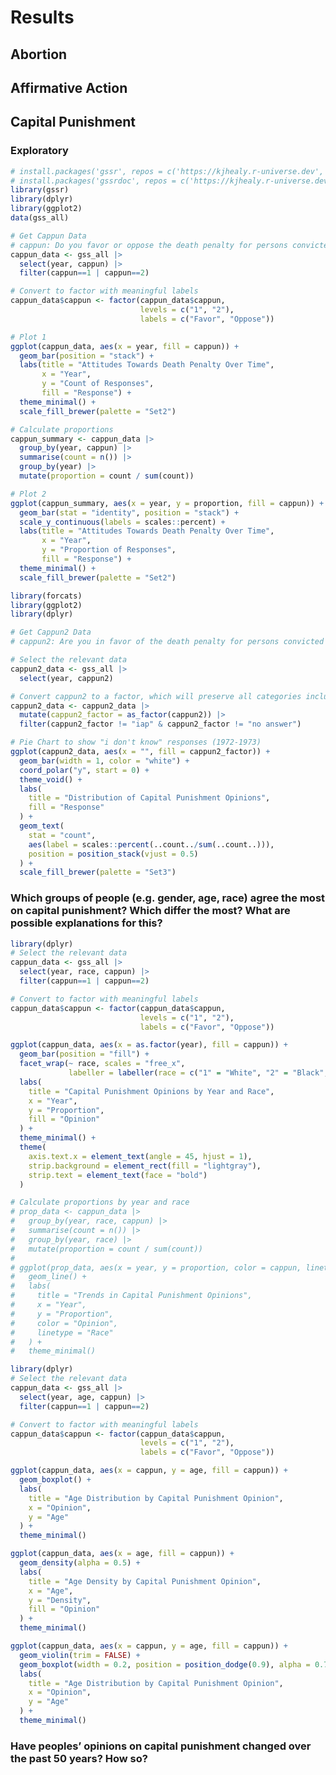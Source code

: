 # Results

## Abortion

## Affirmative Action

## Capital Punishment

### Exploratory

```r
# install.packages('gssr', repos = c('https://kjhealy.r-universe.dev', 'https://cloud.r-project.org'))
# install.packages('gssrdoc', repos = c('https://kjhealy.r-universe.dev', 'https://cloud.r-project.org'))
library(gssr)
library(dplyr)
library(ggplot2)
data(gss_all)

# Get Cappun Data
# cappun: Do you favor or oppose the death penalty for persons convicted of murder?
cappun_data <- gss_all |> 
  select(year, cappun) |> 
  filter(cappun==1 | cappun==2)

# Convert to factor with meaningful labels
cappun_data$cappun <- factor(cappun_data$cappun, 
                             levels = c("1", "2"),
                             labels = c("Favor", "Oppose"))

# Plot 1
ggplot(cappun_data, aes(x = year, fill = cappun)) +
  geom_bar(position = "stack") +
  labs(title = "Attitudes Towards Death Penalty Over Time",
       x = "Year",
       y = "Count of Responses",
       fill = "Response") +
  theme_minimal() +
  scale_fill_brewer(palette = "Set2")

# Calculate proportions
cappun_summary <- cappun_data |>
  group_by(year, cappun) |>
  summarise(count = n()) |>
  group_by(year) |>
  mutate(proportion = count / sum(count))

# Plot 2
ggplot(cappun_summary, aes(x = year, y = proportion, fill = cappun)) +
  geom_bar(stat = "identity", position = "stack") +
  scale_y_continuous(labels = scales::percent) +
  labs(title = "Attitudes Towards Death Penalty Over Time",
       x = "Year",
       y = "Proportion of Responses",
       fill = "Response") +
  theme_minimal() +
  scale_fill_brewer(palette = "Set2")
```

```r
library(forcats)
library(ggplot2)
library(dplyr)

# Get Cappun2 Data
# cappun2: Are you in favor of the death penalty for persons convicted of murder?

# Select the relevant data
cappun2_data <- gss_all |> 
  select(year, cappun2)

# Convert cappun2 to a factor, which will preserve all categories including "don't know"
cappun2_data <- cappun2_data |>
  mutate(cappun2_factor = as_factor(cappun2)) |>
  filter(cappun2_factor != "iap" & cappun2_factor != "no answer")

# Pie Chart to show "i don't know" responses (1972-1973)
ggplot(cappun2_data, aes(x = "", fill = cappun2_factor)) +
  geom_bar(width = 1, color = "white") +
  coord_polar("y", start = 0) +
  theme_void() +
  labs(
    title = "Distribution of Capital Punishment Opinions",
    fill = "Response"
  ) +
  geom_text(
    stat = "count", 
    aes(label = scales::percent(..count../sum(..count..))), 
    position = position_stack(vjust = 0.5)
  ) +
  scale_fill_brewer(palette = "Set3")
```

### Which groups of people (e.g. gender, age, race) agree the most on capital punishment? Which differ the most? What are possible explanations for this?
```r
library(dplyr)
# Select the relevant data
cappun_data <- gss_all |> 
  select(year, race, cappun) |>
  filter(cappun==1 | cappun==2)

# Convert to factor with meaningful labels
cappun_data$cappun <- factor(cappun_data$cappun, 
                             levels = c("1", "2"),
                             labels = c("Favor", "Oppose"))

ggplot(cappun_data, aes(x = as.factor(year), fill = cappun)) +
  geom_bar(position = "fill") +
  facet_wrap(~ race, scales = "free_x", 
             labeller = labeller(race = c("1" = "White", "2" = "Black", "3" = "Other"))) +
  labs(
    title = "Capital Punishment Opinions by Year and Race",
    x = "Year",
    y = "Proportion",
    fill = "Opinion"
  ) +
  theme_minimal() +
  theme(
    axis.text.x = element_text(angle = 45, hjust = 1),
    strip.background = element_rect(fill = "lightgray"),
    strip.text = element_text(face = "bold")
  )

# Calculate proportions by year and race
# prop_data <- cappun_data |>
#   group_by(year, race, cappun) |>
#   summarise(count = n()) |>
#   group_by(year, race) |>
#   mutate(proportion = count / sum(count))
# 
# ggplot(prop_data, aes(x = year, y = proportion, color = cappun, linetype = as.factor(race))) +
#   geom_line() +
#   labs(
#     title = "Trends in Capital Punishment Opinions",
#     x = "Year",
#     y = "Proportion",
#     color = "Opinion",
#     linetype = "Race"
#   ) +
#   theme_minimal()


```
```r
library(dplyr)
# Select the relevant data
cappun_data <- gss_all |> 
  select(year, age, cappun) |>
  filter(cappun==1 | cappun==2)

# Convert to factor with meaningful labels
cappun_data$cappun <- factor(cappun_data$cappun, 
                             levels = c("1", "2"),
                             labels = c("Favor", "Oppose"))

ggplot(cappun_data, aes(x = cappun, y = age, fill = cappun)) +
  geom_boxplot() +
  labs(
    title = "Age Distribution by Capital Punishment Opinion",
    x = "Opinion",
    y = "Age"
  ) +
  theme_minimal()

ggplot(cappun_data, aes(x = age, fill = cappun)) +
  geom_density(alpha = 0.5) +
  labs(
    title = "Age Density by Capital Punishment Opinion",
    x = "Age",
    y = "Density",
    fill = "Opinion"
  ) +
  theme_minimal()

ggplot(cappun_data, aes(x = cappun, y = age, fill = cappun)) +
  geom_violin(trim = FALSE) +
  geom_boxplot(width = 0.2, position = position_dodge(0.9), alpha = 0.7) +
  labs(
    title = "Age Distribution by Capital Punishment Opinion",
    x = "Opinion",
    y = "Age"
  ) +
  theme_minimal()


```


### Have peoples' opinions on capital punishment changed over the past 50 years? How so?
```r

```